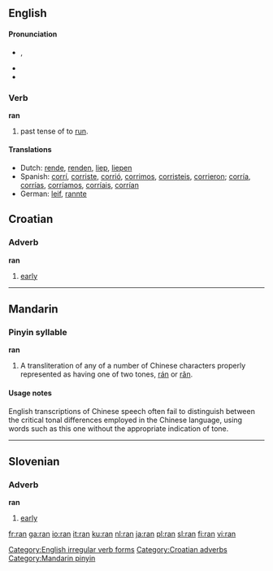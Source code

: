 {{see|rán|rǎn|ràn}}
==English==

{{rank|peace|glad|hair|571|ran|important|mine|wild}}

====Pronunciation====
*{{IPA|/ɹæn/}}, {{SAMPA|/r\{n/}}
*{{audio|en-us-ran.ogg|Audio (US)}}
*{{rhymes|æn}}

===Verb===
'''ran'''
# past tense of to [[run]].

====Translations====
*Dutch: [[rende]], [[renden]], [[liep]], [[liepen]]
*Spanish: [[corrí]], [[corriste]], [[corrió]], [[corrimos]], [[corristeis]], [[corrieron]]; [[corría]], [[corrías]], [[corríamos]], [[corríais]], [[corrían]]
*German: [[leif]], [[rannte]]

[[Category:English irregular verb forms]]

==Croatian==
===Adverb===
'''ran'''

# [[early]]

[[Category:Croatian adverbs]]

----

==Mandarin==
===Pinyin syllable===
'''ran'''
# A transliteration of any of a number of Chinese characters properly represented as having one of two tones, [[rán]] or [[rǎn]].

====Usage notes====
English transcriptions of Chinese speech often fail to distinguish between the critical tonal differences employed in the Chinese language, using words such as this one without the appropriate indication of tone.

[[Category:Mandarin pinyin]]

----

==Slovenian==
===Adverb===
'''ran'''

# [[early]]

[[fr:ran]]
[[ga:ran]]
[[io:ran]]
[[it:ran]]
[[ku:ran]]
[[nl:ran]]
[[ja:ran]]
[[pl:ran]]
[[sl:ran]]
[[fi:ran]]
[[vi:ran]]